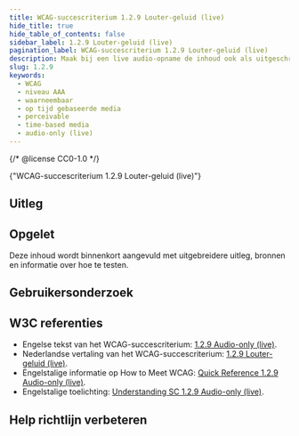 ```yaml
---
title: WCAG-succescriterium 1.2.9 Louter-geluid (live)
hide_title: true
hide_table_of_contents: false
sidebar_label: 1.2.9 Louter-geluid (live)
pagination_label: WCAG-succescriterium 1.2.9 Louter-geluid (live)
description: Maak bij een live audio-opname de inhoud ook als uitgeschreven tekst beschikbaar, als live ondertitels of vooraf als tekstdocument.
slug: 1.2.9
keywords:
  - WCAG
  - niveau AAA
  - waarneembaar
  - op tijd gebaseerde media
  - perceivable
  - time-based media
  - audio-only (live)
---
```


{/* @license CC0-1.0 */}


<WcagHeadingGroup level={1} conformanceLevel="Niveau AAA">
  {"WCAG-succescriterium 1.2.9 Louter-geluid (live)"}
</WcagHeadingGroup>

<SpotlightSection>
  <Markdown omitH1 headinglevel={3}>
    <AAAMessage />
  </Markdown>
</SpotlightSection>

## Uitleg

<Summary />

## Opgelet

Deze inhoud wordt binnenkort aangevuld met uitgebreidere uitleg, bronnen en informatie over hoe te testen.

## Gebruikersonderzoek

<CTAGebruikersonderzoek />

## W3C referenties

- Engelse tekst van het WCAG-succescriterium: [<span lang="en">1.2.9 Audio-only (live)</span>](https://www.w3.org/TR/WCAG22/#audio-only-live).
- Nederlandse vertaling van het WCAG-succescriterium: [1.2.9 Louter-geluid (live)](https://www.w3.org/Translations/WCAG22-nl/#louter-geluid-live).
- Engelstalige informatie op <span lang="en">How to Meet WCAG</span>: [<span lang="en">Quick Reference 1.2.9 Audio-only (live)</span>](https://www.w3.org/WAI/WCAG22/quickref/#audio-only-live).
- Engelstalige toelichting: [<span lang="en">Understanding SC 1.2.9 Audio-only (live)</span>](https://www.w3.org/WAI/WCAG22/Understanding/audio-only-live.html).

<SpotlightSection>
  <Markdown omitH1 headinglevel={3}>
    <Disclaimer />
  </Markdown>
</SpotlightSection>

## Help richtlijn verbeteren

<Markdown omitH1 headinglevel={3}>
  <WCAGFooterInfo />
</Markdown>
